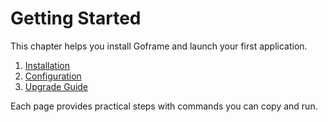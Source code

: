 # Getting Started

This chapter helps you install Goframe and launch your first application.

1. [Installation](installation.mdx)
2. [Configuration](configuration.mdx)
3. [Upgrade Guide](upgrade-guide.mdx)

Each page provides practical steps with commands you can copy and run.
